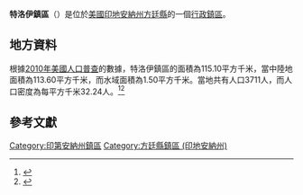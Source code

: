 {{noteTA
|G1=USState
|G2=地名
|G3=Unit
}}
{{Infobox settlement
|official_name            = 特洛伊鎮區
|native_name = Troy Township
|settlement_type          = [[行政鎮區|行政鎮區]]
|image_skyline            = 
|imagesize                = 
|image_map                = Map highlighting Troy Township, Fountain County, Indiana.svg
|mapsize                  = 250px
|pushpin_map  =USA Indiana
|pushpin_label = 特洛伊鎮區
|pushpin_label_position   = top
|pushpin_map_caption      = 特洛伊鎮區在印地安納州的位置
|subdivision_type         = [[世界政區索引|國家]]
|subdivision_type1        = [[美国州份|州份]]
|subdivision_type2        = [[印地安納州行政区划|縣]]
|subdivision_name         = [[美国|美国]]
|subdivision_name1        = [[印地安納州|印地安納州]]
|subdivision_name2        = [[方廷縣_(印地安納州)|方廷縣]]
|elevation_ft             = 650
|elevation_m              = 198
|timezone                 = [[北美东部時區|北美东部時區]]
|area_total_km2           = 115.10
|area_land_km2            = 113.60
|area_water_km2           = 1.50
|area_total_sq_mi         = 
|area_land_sq_mi          = 
|area_water_sq_mi         = 
|population_as_of         = [[2010年美國人口普查|2010]]
|population_footnotes     = 
|population_total         = 3711
|population_density_km2   = auto
|population_density_sq_mi = auto
|utc_offset               = -5
|coordinates              = {{coord|40|09|25|N|87|21|00|W|type:city_region:US-AL_source:GNS-enwiki|display=inline,title}}
| coor_pinpoint           = 
| coordinates_footnotes   = 
|timezone_DST             = EDT
|utc_offset_DST           = -4
|postal_code_type         = [[美國郵區編號|郵區編號]]
|postal_code              = 
|area_code                = {{link-en|电话区号765|Area code 765|765}}
|blank_name = [[地名信息系统|GNIS ID]]
|blank_info = 453902
}}
'''特洛伊鎮區'''（{{lang-en|Troy Township}}）是位於[[美國|美國]][[印地安納州|印地安納州]][[方廷縣_(印地安納州)|方廷縣]]的一個[[行政鎮區|行政鎮區]]。

== 地方資料 ==
根據[[2010年美國人口普查|2010年美國人口普查]]的數據，特洛伊鎮區的面積為115.10平方千米，當中陸地面積為113.60平方千米，而水域面積為1.50平方千米。當地共有人口3711人，而人口密度為每平方千米32.24人。<ref name="GR8">{{cite web|url=http://factfinder2.census.gov|publisher=[[美国人口调查局|美国人口调查局]]|accessdate=2011-05-14|title=American FactFinder|archive-date=2013-09-11|archive-url=https://web.archive.org/web/20130911234518/http://factfinder2.census.gov/|dead-url=no}}</ref><ref>{{cite web|url=https://www.citypopulation.de/en/usa/illinois/admin/|title=USA: Illinois (Counties and Townships) - City Population|accessdate=2020-07-14|archive-date=2020-04-22|archive-url=https://web.archive.org/web/20200422090607/https://www.citypopulation.de/en/usa/illinois/admin/|dead-url=no}}</ref>

== 參考文獻 ==
{{reflist}}

{{方廷縣 (印地安納州)}}

{{DEFAULTSORT:Troy Township}}
[[Category:印第安納州鎮區|Category:印第安納州鎮區]]
[[Category:方廷縣鎮區_(印地安納州)|Category:方廷縣鎮區 (印地安納州)]]

{{Indiana-geo-stub}}